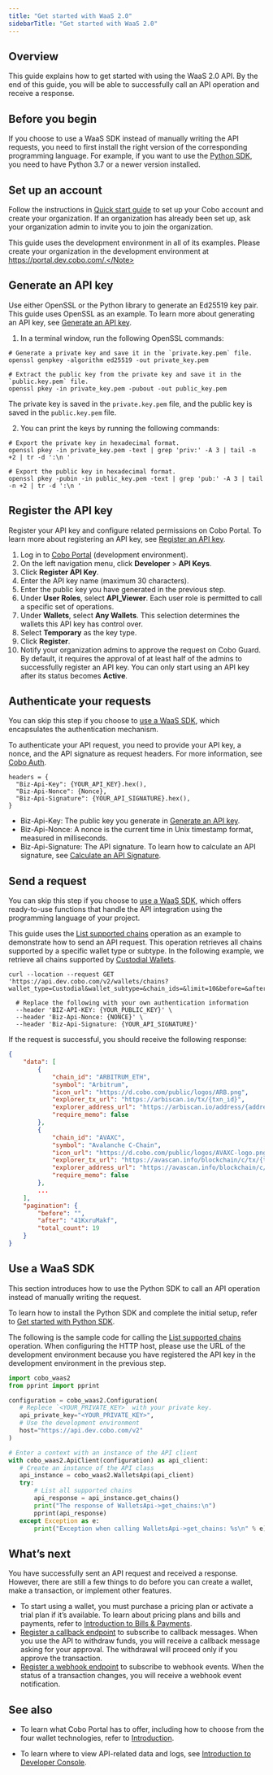 ```yaml
---
title: "Get started with WaaS 2.0"
sidebarTitle: "Get started with WaaS 2.0"
---
```


## Overview

This guide explains how to get started with using the WaaS 2.0 API. By the end of this guide, you will be able to successfully call an API operation and receive a response.

## Before you begin

If you choose to use a WaaS SDK instead of manually writing the API requests, you need to first install the right version of the corresponding programming language. For example, if you want to use the [Python SDK](/v2/developer-tools/quickstart-python), you need to have Python 3.7 or a newer version installed.

## Set up an account

Follow the instructions in [Quick start guide](https://manuals.cobo.com/en/portal/quick-start-guide) to set up your Cobo account and create your organization. If an organization has already been set up, ask your organization admin to invite you to join the organization.



<Note>This guide uses the development environment in all of its examples. Please create your organization in the development environment at https://portal.dev.cobo.com/.</Note>

## Generate an API key

Use either OpenSSL or the Python library to generate an Ed25519 key pair. This guide uses OpenSSL as an example. To learn more about generating an API key, see [Generate an API key](/v2/guides/overview/cobo-auth#generate-an-api-key).

1. In a terminal window, run the following OpenSSL commands:

```
# Generate a private key and save it in the `private.key.pem` file.
openssl genpkey -algorithm ed25519 -out private_key.pem

# Extract the public key from the private key and save it in the `public.key.pem` file.
openssl pkey -in private_key.pem -pubout -out public_key.pem
```


The private key is saved in the `private.key.pem` file, and the public key is saved in the `public.key.pem` file. 



2. You can print the keys by running the following commands:

```
# Export the private key in hexadecimal format.
openssl pkey -in private_key.pem -text | grep 'priv:' -A 3 | tail -n +2 | tr -d ':\n '

# Export the public key in hexadecimal format.
openssl pkey -pubin -in public_key.pem -text | grep 'pub:' -A 3 | tail -n +2 | tr -d ':\n '
```

## Register the API key

Register your API key and configure related permissions on Cobo Portal. To learn more about registering an API key, see [Register an API key](https://manuals.cobo.com/en/portal/developer-console/create-api-key).

1. Log in to [Cobo Portal](https://portal.dev.cobo.com/login) (development environment).
2. On the left navigation menu, click **Developer** > **API Keys**.
3. Click **Register API Key**.
4. Enter the API key name (maximum 30 characters).
5. Enter the public key you have generated in the previous step.
6. Under **User Roles**, select **API_Viewer**. Each user role is permitted to call a specific set of operations.
7. Under **Wallets**, select **Any Wallets**. This selection determines the wallets this API key has control over.
8. Select **Temporary** as the key type.
9. Click **Register**.
10. Notify your organization admins to approve the request on Cobo Guard. By default, it requires the approval of at least half of the admins to successfully register an API key. You can only start using an API key after its status becomes **Active**.

## Authenticate your requests

<Note>You can skip this step if you choose to [use a WaaS SDK](/v2/developer-tools/quickstart-python), which encapsulates the authentication mechanism.</Note>

To authenticate your API request, you need to provide your API key, a nonce, and the API signature as request headers. For more information, see [Cobo Auth](/v2/guides/overview/cobo-auth).

```
headers = {
  "Biz-Api-Key": {YOUR_API_KEY}.hex(),
  "Biz-Api-Nonce": {Nonce},
  "Biz-Api-Signature": {YOUR_API_SIGNATURE}.hex(),
}
```

- Biz-Api-Key: The public key you generate in [Generate an API key](/v2/guides/overview/cobo-auth#generate-an-api-key).
- Biz-Api-Nonce: A nonce is the current time in Unix timestamp format, measured in milliseconds. 
- Biz-Api-Signature: The API signature. To learn how to calculate an API signature, see [Calculate an API Signature](/v2/guides/overview/cobo-auth#calculate-the-api-signature).

## Send a request

<Note>You can skip this step if you choose to [use a WaaS SDK](/v2/developer-tools/quickstart-python), which offers ready-to-use functions that handle the API integration using the programming language of your project.</Note>

This guide uses the [List supported chains](/v2/api-references/wallets/list-supported-chains) operation as an example to demonstrate how to send an API request. This operation retrieves all chains supported by a specific wallet type or subtype. In the following example, we retrieve all chains supported by [Custodial Wallets](https://manuals.cobo.com/en/portal/custodial-wallets/introduction).

```CURL
curl --location --request GET 'https://api.dev.cobo.com/v2/wallets/chains?wallet_type=Custodial&wallet_subtype=&chain_ids=&limit=10&before=&after='
  
  # Replace the following with your own authentication information
  --header 'BIZ-API-KEY: {YOUR_PUBLIC_KEY}' \
  --header 'Biz-Api-Nonce: {NONCE}' \
  --header 'Biz-Api-Signature: {YOUR_API_SIGNATURE}'
```

If the request is successful, you should receive the following response:

```JSON
{
    "data": [
        {
            "chain_id": "ARBITRUM_ETH",
            "symbol": "Arbitrum",
            "icon_url": "https://d.cobo.com/public/logos/ARB.png",
            "explorer_tx_url": "https://arbiscan.io/tx/{txn_id}",
            "explorer_address_url": "https://arbiscan.io/address/{address}",
            "require_memo": false
        },
        {
            "chain_id": "AVAXC",
            "symbol": "Avalanche C-Chain",
            "icon_url": "https://d.cobo.com/public/logos/AVAXC-logo.png",
            "explorer_tx_url": "https://avascan.info/blockchain/c/tx/{txn_id}",
            "explorer_address_url": "https://avascan.info/blockchain/c/address/{address}",
            "require_memo": false
        },
        ...
    ],
    "pagination": {
        "before": "",
        "after": "41KxruMakf",
        "total_count": 19
    }
}
```

## Use a WaaS SDK

This section introduces how to use the Python SDK to call an API operation instead of manually writing the request. 

To learn how to install the Python SDK and complete the initial setup, refer to [Get started with Python SDK](/v2/developer-tools/quickstart-python).

The following is the sample code for calling the [List supported chains](/v2/api-references/wallets/list-supported-chains) operation. When configuring the HTTP host, please use the URL of the development environment because you have registered the API key in the development environment in the previous step.

```python
import cobo_waas2
from pprint import pprint

configuration = cobo_waas2.Configuration(
   # Replece `<YOUR_PRIVATE_KEY>` with your private key.
   api_private_key="<YOUR_PRIVATE_KEY>",
   # Use the development environment 
   host="https://api.dev.cobo.com/v2"
)

# Enter a context with an instance of the API client
with cobo_waas2.ApiClient(configuration) as api_client:
   # Create an instance of the API class
   api_instance = cobo_waas2.WalletsApi(api_client)
   try:
       # List all supported chains
       api_response = api_instance.get_chains()
       print("The response of WalletsApi->get_chains:\n")
       pprint(api_response)
   except Exception as e:
       print("Exception when calling WalletsApi->get_chains: %s\n" % e)
```

## What’s next

You have successfully sent an API request and received a response. However, there are still a few things to do before you can create a wallet, make a transaction, or implement other features.

- To start using a wallet, you must purchase a pricing plan or activate a trial plan if it’s available. To learn about pricing plans and bills and payments, refer to [Introduction to Bills & Payments](https://manuals.cobo.com/en/portal/bills-and-payments/introduction).
- [Register a callback endpoint](https://manuals.cobo.com/en/portal/developer-console/callbacks-register) to subscribe to callback messages. When you use the API to withdraw funds, you will receive a callback message asking for your approval. The withdrawal will proceed only if you approve the transaction.
- [Register a webhook endpoint](https://manuals.cobo.com/en/portal/developer-console/webhooks-create) to subscribe to webhook events. When the status of a transaction changes, you will receive a webhook event notification.

## See also

- To learn what Cobo Portal has to offer, including how to choose from the four wallet technologies, refer to [Introduction](https://manuals.cobo.com/en/portal/introduction).

- To learn where to view API-related data and logs, see [Introduction to Developer Console](https://manuals.cobo.com/en/portal/developer-console/introduction).